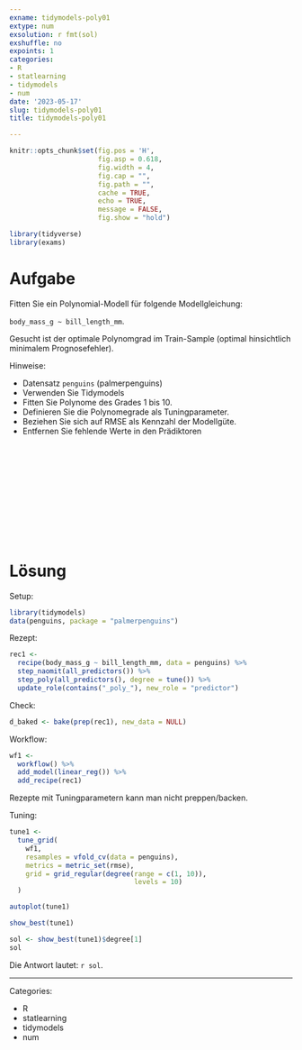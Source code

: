 ```yaml
---
exname: tidymodels-poly01
extype: num
exsolution: r fmt(sol)
exshuffle: no
expoints: 1
categories:
- R
- statlearning
- tidymodels
- num
date: '2023-05-17'
slug: tidymodels-poly01
title: tidymodels-poly01

---
```







```r
knitr::opts_chunk$set(fig.pos = 'H',
                      fig.asp = 0.618,
                      fig.width = 4,
                      fig.cap = "", 
                      fig.path = "",
                      cache = TRUE,
                      echo = TRUE,
                      message = FALSE,
                      fig.show = "hold")

library(tidyverse)
library(exams)
```






# Aufgabe

Fitten Sie ein Polynomial-Modell für folgende Modellgleichung:

`body_mass_g ~ bill_length_mm`.

Gesucht ist der optimale Polynomgrad im Train-Sample (optimal hinsichtlich minimalem Prognosefehler).

Hinweise:

- Datensatz `penguins` (palmerpenguins)
- Verwenden Sie Tidymodels
- Fitten Sie Polynome des Grades 1 bis 10.
- Definieren Sie die Polynomegrade als Tuningparameter.
- Beziehen Sie sich auf RMSE als Kennzahl der Modellgüte.
- Entfernen Sie fehlende Werte in den Prädiktoren


</br>
</br>
</br>
</br>
</br>
</br>
</br>
</br>
</br>
</br>

# Lösung


Setup:

```r
library(tidymodels)
data(penguins, package = "palmerpenguins")
```


Rezept:

```r
rec1 <- 
  recipe(body_mass_g ~ bill_length_mm, data = penguins) %>% 
  step_naomit(all_predictors()) %>% 
  step_poly(all_predictors(), degree = tune()) %>% 
  update_role(contains("_poly_"), new_role = "predictor")
```



Check:

```r
d_baked <- bake(prep(rec1), new_data = NULL)
```



Workflow:

```r
wf1 <-
  workflow() %>% 
  add_model(linear_reg()) %>% 
  add_recipe(rec1)
```


Rezepte mit Tuningparametern kann man nicht preppen/backen.



Tuning:

```r
tune1 <-
  tune_grid(
    wf1,
    resamples = vfold_cv(data = penguins),
    metrics = metric_set(rmse),
    grid = grid_regular(degree(range = c(1, 10)),
                               levels = 10)
  )
```





```r
autoplot(tune1)
```


```r
show_best(tune1)
```





```r
sol <- show_best(tune1)$degree[1]
sol
```


Die Antwort lautet: `r sol`.



---

Categories: 

- R
- statlearning
- tidymodels
- num

